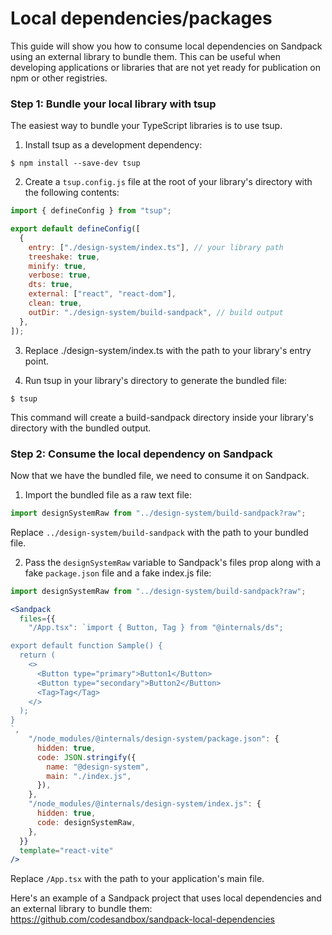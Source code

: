 # Local dependencies/packages

This guide will show you how to consume local dependencies on Sandpack using an external library to bundle them. This can be useful when developing applications or libraries that are not yet ready for publication on npm or other registries.

### Step 1: Bundle your local library with tsup

The easiest way to bundle your TypeScript libraries is to use tsup.

1. Install tsup as a development dependency:

```
$ npm install --save-dev tsup
```

2. Create a `tsup.config.js` file at the root of your library's directory with the following contents:

```js
import { defineConfig } from "tsup";

export default defineConfig([
  {
    entry: ["./design-system/index.ts"], // your library path
    treeshake: true,
    minify: true,
    verbose: true,
    dts: true,
    external: ["react", "react-dom"],
    clean: true,
    outDir: "./design-system/build-sandpack", // build output
  },
]);

```

3. Replace ./design-system/index.ts with the path to your library's entry point.

4. Run tsup in your library's directory to generate the bundled file:
```
$ tsup
```

This command will create a build-sandpack directory inside your library's directory with the bundled output.

### Step 2: Consume the local dependency on Sandpack
Now that we have the bundled file, we need to consume it on Sandpack.

1. Import the bundled file as a raw text file:

```jsx
import designSystemRaw from "../design-system/build-sandpack?raw";
```

Replace `../design-system/build-sandpack` with the path to your bundled file.

2. Pass the `designSystemRaw` variable to Sandpack's files prop along with a fake `package.json` file and a fake index.js file:

```jsx
import designSystemRaw from "../design-system/build-sandpack?raw";

<Sandpack
  files={{
    "/App.tsx": `import { Button, Tag } from "@internals/ds";

export default function Sample() {
  return (
    <>
      <Button type="primary">Button1</Button>
      <Button type="secondary">Button2</Button>
      <Tag>Tag</Tag>
    </>
  );
}
`,
    "/node_modules/@internals/design-system/package.json": {
      hidden: true,
      code: JSON.stringify({
        name: "@design-system",
        main: "./index.js",
      }),
    },
    "/node_modules/@internals/design-system/index.js": {
      hidden: true,
      code: designSystemRaw,
    },
  }}
  template="react-vite"
/>
```

Replace `/App.tsx` with the path to your application's main file.

Here's an example of a Sandpack project that uses local dependencies and an external library to bundle them: https://github.com/codesandbox/sandpack-local-dependencies

